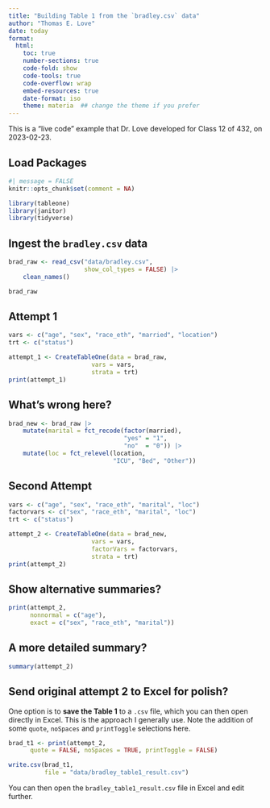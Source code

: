 ```yaml
---
title: "Building Table 1 from the `bradley.csv` data"
author: "Thomas E. Love"
date: today
format: 
  html:
    toc: true
    number-sections: true
    code-fold: show
    code-tools: true
    code-overflow: wrap
    embed-resources: true
    date-format: iso
    theme: materia  ## change the theme if you prefer
---
```


This is a "live code" example that Dr. Love developed for Class 12 of 432, on 2023-02-23.

## Load Packages

```r
#| message = FALSE
knitr::opts_chunk$set(comment = NA)

library(tableone)
library(janitor)
library(tidyverse)
```

## Ingest the `bradley.csv` data 

```r
brad_raw <- read_csv("data/bradley.csv", 
                     show_col_types = FALSE) |>
    clean_names()

brad_raw
```

## Attempt 1

```r
vars <- c("age", "sex", "race_eth", "married", "location")
trt <- c("status")

attempt_1 <- CreateTableOne(data = brad_raw, 
                       vars = vars, 
                       strata = trt)
print(attempt_1)
```

## What's wrong here?

```r
brad_new <- brad_raw |>
    mutate(marital = fct_recode(factor(married), 
                                "yes" = "1", 
                                "no"  = "0")) |>
    mutate(loc = fct_relevel(location, 
                             "ICU", "Bed", "Other"))
```

## Second Attempt

```r
vars <- c("age", "sex", "race_eth", "marital", "loc")
factorvars <- c("sex", "race_eth", "marital", "loc")
trt <- c("status")

attempt_2 <- CreateTableOne(data = brad_new, 
                       vars = vars, 
                       factorVars = factorvars,
                       strata = trt)
print(attempt_2)
```

## Show alternative summaries?

```r
print(attempt_2, 
      nonnormal = c("age"),
      exact = c("sex", "race_eth", "marital"))
```

## A more detailed summary?

```r
summary(attempt_2)
```

## Send original attempt 2 to Excel for polish?

One option is to **save the Table 1** to a `.csv` file, which you can then open directly in Excel. This is the approach I generally use. Note the addition of some `quote`, `noSpaces` and `printToggle` selections here.

```r
brad_t1 <- print(attempt_2, 
      quote = FALSE, noSpaces = TRUE, printToggle = FALSE)

write.csv(brad_t1, 
          file = "data/bradley_table1_result.csv")
```

You can then open the `bradley_table1_result.csv` file in Excel and edit further.

